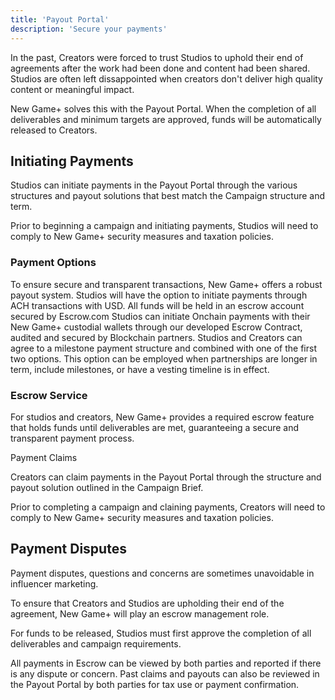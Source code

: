 ```yaml
---
title: 'Payout Portal'
description: 'Secure your payments'
---
```


In the past, Creators were forced to trust Studios to uphold their end of agreements after the work had been done and content had been shared. Studios are often left dissappointed when creators don't deliver high quality content or meaningful impact.

New Game+ solves this with the Payout Portal. When the completion of all deliverables and minimum targets are approved, funds will be automatically released to Creators.

## Initiating Payments
Studios can initiate payments in the Payout Portal through the various structures and payout solutions that best match the Campaign structure and term.

Prior to beginning a campaign and initiating payments, Studios will need to comply to New Game+ security measures and taxation policies.

### Payment Options
To ensure secure and transparent transactions, New Game+ offers a robust payout system.
<AccordionGroup>
  <Accordion title="Fiat Payments">
  Studios will have the option to initiate payments through ACH transactions with USD. All funds will be held in an escrow account secured by Escrow.com
  </Accordion>
  <Accordion title="Onchain Payments">
  Studios can initiate Onchain payments with their New Game+ custodial wallets through our developed Escrow Contract, audited and secured by Blockchain partners.
  </Accordion>
  <Accordion title="Onchain Milestones">
  Studios and Creators can agree to a milestone payment structure and combined with one of the first two options. This option can be employed when partnerships are longer in term, include milestones, or have a vesting timeline is in effect.
  </Accordion>
</AccordionGroup>


### Escrow Service
For studios and creators, New Game+ provides a required escrow feature that holds funds until deliverables are met, guaranteeing a secure and transparent payment process.

<CardGroup cols={2}>
  <Card title="Blockchain Integration" icon="ethereum" href="https://docs.newgame.me/app/blockchain-integration>
    See how we'll be incorporating Onchain tech to enhance the entire experience.
  </Card>
</CardGroup>

## Payment Claims
Creators can claim payments in the Payout Portal through the structure and payout solution outlined in the Campaign Brief.

Prior to completing a campaign and claining payments, Creators will need to comply to New Game+ security measures and taxation policies.

## Payment Disputes
Payment disputes, questions and concerns are sometimes unavoidable in influencer marketing. 

To ensure that Creators and Studios are upholding their end of the agreement, New Game+ will play an escrow management role. 

For funds to be released, Studios must first approve the completion of all deliverables and campaign requirements.

All payments in Escrow can be viewed by both parties and reported if there is any dispute or concern. Past claims and payouts can also be reviewed in the Payout Portal by both parties for tax use or payment confirmation.